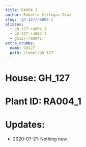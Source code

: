 ```yaml
---
title: RA004_1
author: Roberto Villegas-Diaz
slug: 'gh-127/ra004-1'
aliases:
  - gh_127-ra004_1
  - gh-127-ra004-1
  - gh127-ra0041
extra_crumbs:
  name: GH127
  path: /label/gh-127
---
```


# **House**: GH_127
# **Plant ID**: RA004_1
# **Updates**: 
 - 2020-07-21: Nothing new.
